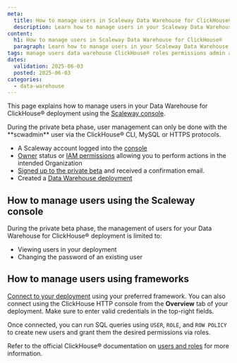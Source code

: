 ```yaml
---
meta:
  title: How to manage users in Scaleway Data Warehouse for ClickHouse®
  description: Learn how to manage users in your Scaleway Data Warehouse for ClickHouse® deployment.
content:
  h1: How to manage users in Scaleway Data Warehouse for ClickHouse®
  paragraph: Learn how to manage users in your Scaleway Data Warehouse for ClickHouse® deployment.
tags: manage users data warehouse ClickHouse® roles permissions admin administrator user
dates:
  validation: 2025-06-03
  posted: 2025-06-03
categories:
  - data-warehouse
---
```



This page explains how to manage users in your Data Warehouse for ClickHouse® deployment using the [Scaleway console](https://console.scaleway.com/).

<Message type="note">
During the private beta phase, user management can only be done with the **scwadmin** user via the ClickHouse® CLI, MySQL or HTTPS protocols.
</Message>

<Requirements />

- A Scaleway account logged into the [console](https://console.scaleway.com)
- [Owner](/iam/concepts/#owner) status or [IAM permissions](/iam/concepts/#permission) allowing you to perform actions in the intended Organization
- [Signed up to the private beta](https://www.scaleway.com/fr/betas/) and received a confirmation email.
- Created a [Data Warehouse deployment](/data-warehouse/how-to/create-deployment/)

## How to manage users using the Scaleway console

During the private beta phase, the management of users for your Data Warehouse for ClickHouse® deployment is limited to:
- Viewing users in your deployment
- Changing the password of an existing user

## How to manage users using frameworks

[Connect to your deployment](/data-warehouse/how-to/connect-applications/) using your preferred framework. 
    <Message type="tip">
    You can also connect using the ClickHouse HTTP console from the **Overview** tab of your deployment. Make sure to enter valid credentials in the top-right fields.
    </Message>

Once connected, you can run SQL queries using `USER`, `ROLE`, and `ROW POLICY` to create new users and grant them the desired permissions via roles.

Refer to the official ClickHouse® documentation on [users and roles](https://clickhouse.com/docs/sql-reference/statements/create/user) for more information.